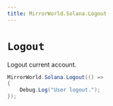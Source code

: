 ```yaml
---
title: MirrorWorld.Solana.Logout
---
```


# `Logout`

Logout current account.

```csharp
MirrorWorld.Solana.Logout(() =>
{
    Debug.Log("User logout.");
});
```
